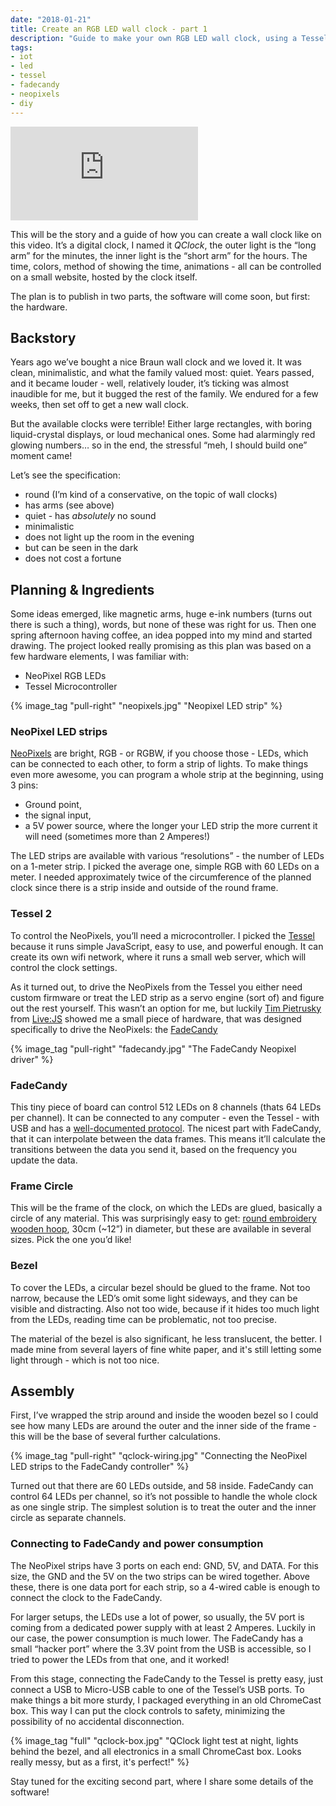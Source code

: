 ```yaml
---
date: "2018-01-21"
title: Create an RGB LED wall clock - part 1
description: "Guide to make your own RGB LED wall clock, using a Tessel, Neopixels and JavaScript - first, the hardware part"
tags:
- iot
- led
- tessel
- fadecandy
- neopixels
- diy
---
```


<div class="youtube full"><iframe src="https://www.youtube.com/embed/VG4yphlYwe4?rel=0&amp;controls=0&amp;showinfo=0&amp;autoplay=1&amp;loop=1&amp;playsinline=1&amp;modestbranding=1" frameborder="0" allow="autoplay; encrypted-media" allowfullscreen class="full"></iframe></div>

This will be the story and a guide of how you can create a wall clock like on this video. It’s a digital clock, I named it _QClock_, the outer light is the “long arm” for the minutes, the inner light is the “short arm” for the hours. The time, colors, method of showing the time, animations - all can be controlled on a small website, hosted by the clock itself.

The plan is to publish in two parts, the software will come soon, but first: the hardware.

## Backstory

Years ago we’ve bought a nice Braun wall clock and we loved it. It was clean, minimalistic, and what the family valued most: quiet. Years passed, and it became louder - well, relatively louder, it’s ticking was almost inaudible for me, but it bugged the rest of the family. We endured for a few weeks, then set off to get a new wall clock.

But the available clocks were terrible! Either large rectangles, with boring liquid-crystal displays, or loud mechanical ones. Some had alarmingly red glowing numbers… so in the end, the stressful “meh, I should build one” moment came!

Let’s see the specification:
- round (I’m kind of a conservative, on the topic of wall clocks)
- has arms (see above)
- quiet - has _absolutely_ no sound
- minimalistic
- does not light up the room in the evening
- but can be seen in the dark
- does not cost a fortune

## Planning & Ingredients

Some ideas emerged, like magnetic arms, huge e-ink numbers (turns out there is such a thing), words, but none of these was right for us. Then one spring afternoon having coffee, an idea popped into my mind and started drawing. The project looked really promising as this plan was based on a few hardware elements, I was familiar with:
- NeoPixel RGB LEDs
- Tessel Microcontroller


{% image_tag "pull-right" "neopixels.jpg" "Neopixel LED strip" %}

### NeoPixel LED strips

[NeoPixels](https://www.adafruit.com/category/168) are bright, RGB - or RGBW, if you choose those - LEDs, which can be connected to each other, to form a strip of lights. To make things even more awesome, you can program a whole strip at the beginning, using 3 pins:
- Ground point, 
- the signal input, 
- a 5V power source, where the longer your LED strip the more current it will need (sometimes more than 2 Amperes!)

The LED strips are available with various “resolutions” -  the number of LEDs on a 1-meter strip. I picked the average one, simple RGB with 60 LEDs on a meter. I needed approximately twice of the circumference of the planned clock since there is a strip inside and outside of the round frame.

### Tessel 2

To control the NeoPixels, you’ll need a microcontroller. I picked the [Tessel](https://tessel.io/) because it runs simple JavaScript, easy to use, and powerful enough. It can create its own wifi network, where it runs a small web server, which will control the clock settings.

As it turned out, to drive the NeoPixels from the Tessel you either need custom firmware or treat the LED strip as a servo engine (sort of) and figure out the rest yourself. This wasn’t an option for me, but luckily [Tim Pietrusky](https://twitter.com/timpietrusky) from [Live:JS](http://livejs.network/) showed me a small piece of hardware, that was designed specifically to drive the NeoPixels: the [FadeCandy](https://www.adafruit.com/product/1689)

{% image_tag "pull-right" "fadecandy.jpg" "The FadeCandy Neopixel driver" %}

### FadeCandy

This tiny piece of board can control 512 LEDs on 8 channels (thats 64 LEDs per channel). It can be connected to any computer - even the Tessel - with USB and has a [well-documented protocol](https://github.com/scanlime/fadecandy/blob/master/doc/fc_protocol_usb.md). The nicest part with FadeCandy, that it can interpolate between the data frames. This means it’ll calculate the transitions between the data you send it, based on the frequency you update the data.

### Frame Circle

This will be the frame of the clock, on which the LEDs are glued, basically a circle of any material. This was surprisingly easy to get: [round embroidery wooden hoop](https://www.hobbycraft.co.uk/sewing/embroidery-and-cross-stitch/hoops-and-frames), 30cm (~12”) in diameter, but these are available in several sizes. Pick the one you’d like!

### Bezel

To cover the LEDs, a circular bezel should be glued to the frame. Not too narrow, because the LED’s omit some light sideways, and they can be visible and distracting. Also not too wide, because if it hides too much light from the LEDs, reading time can be problematic, not too precise.

The material of the bezel is also significant, he less translucent, the better. I made mine from several layers of fine white paper, and it's still letting some light through - which is not too nice.

## Assembly

<!-- div class="video full"><video src="{% asset_path "qclock-assembly-720p.mp4" %}" autoplay loop muted playsinline title="Short video of the assembled clock frame">
</video></div -->

First, I’ve wrapped the strip around and inside the wooden bezel so I could see how many LEDs are around the outer and the inner side of the frame - this will be the base of several further calculations.

{% image_tag "pull-right" "qclock-wiring.jpg" "Connecting the NeoPixel LED strips to the FadeCandy controller" %}

Turned out that there are 60 LEDs outside, and 58 inside. FadeCandy can control 64 LEDs per channel, so it’s not possible to handle the whole clock as one single strip. The simplest solution is to treat the outer and the inner circle as separate channels.

### Connecting to FadeCandy and power consumption

The NeoPixel strips have 3 ports on each end: GND, 5V, and DATA. For this size, the GND and the 5V on the two strips can be wired together. Above these, there is one data port for each strip, so a 4-wired cable is enough to connect the clock to the FadeCandy.

For larger setups, the LEDs use a lot of power, so usually, the 5V port is coming from a dedicated power supply with at least 2 Amperes. Luckily in our case, the power consumption is much lower. The FadeCandy has a small “hacker port” where the 3.3V point from the USB is accessible, so I tried to power the LEDs from that one, and it worked!

From this stage, connecting the FadeCandy to the Tessel is pretty easy, just connect a USB to Micro-USB cable to one of the Tessel’s USB ports. To make things a bit more sturdy, I packaged everything in an old ChromeCast box. This way I can put the clock controls to safety, minimizing the possibility of no accidental disconnection.

{% image_tag "full" "qclock-box.jpg" "QClock light test at night, lights behind the bezel, and all electronics in a small ChromeCast box. Looks really messy, but as a first, it's perfect!" %}

Stay tuned for the exciting second part, where I share some details of the software!

